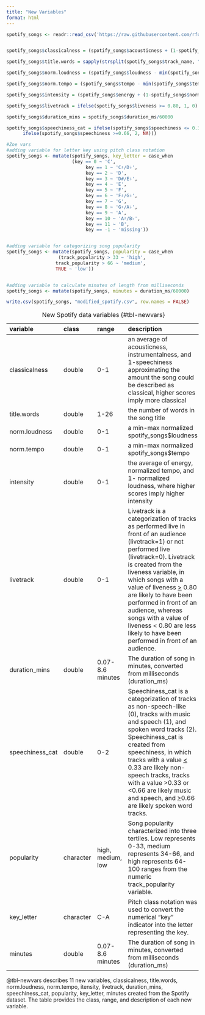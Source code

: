 ```yaml
---
title: "New Variables"
format: html
---
```


```r
spotify_songs <- readr::read_csv('https://raw.githubusercontent.com/rfordatascience/tidytuesday/master/data/2020/2020-01-21/spotify_songs.csv', show_col_types = FALSE)


spotify_songs$classicalness = (spotify_songs$acousticness + (1-spotify_songs$speechiness) + spotify_songs$instrumentalness)/3

spotify_songs$title.words = sapply(strsplit(spotify_songs$track_name, " "), length)

spotify_songs$norm.loudness = (spotify_songs$loudness - min(spotify_songs$loudness)) / (max(spotify_songs$loudness) - min(spotify_songs$loudness))

spotify_songs$norm.tempo = (spotify_songs$tempo - min(spotify_songs$tempo)) / (max(spotify_songs$tempo) - min(spotify_songs$tempo))

spotify_songs$intensity = (spotify_songs$energy + (1-spotify_songs$norm.loudness) + spotify_songs$norm.tempo)/3

spotify_songs$livetrack = ifelse(spotify_songs$liveness >= 0.80, 1, 0)

spotify_songs$duration_mins = spotify_songs$duration_ms/60000

spotify_songs$speechiness_cat = ifelse(spotify_songs$speechiness <= 0.33, 0,                  ifelse(spotify_songs$speechiness >0.33 &                    spotify_songs$speechiness<0.66, 1, 
      ifelse(spotify_songs$speechiness >=0.66, 2, NA)))

#Zoe vars
#adding variable for letter key using pitch class notation
spotify_songs <- mutate(spotify_songs, key_letter = case_when 
                        (key == 0 ~ 'C',
                             key == 1 ~ 'C♯/D♭',
                             key == 2 ~ 'D',
                             key == 3 ~ 'D#/E♭',
                             key == 4 ~ 'E',
                             key == 5 ~ 'F',
                             key == 6 ~ 'F♯/G♭',
                             key == 7 ~ 'G',
                             key == 8 ~ 'G♯/A♭',
                             key == 9 ~ 'A',
                             key == 10 ~ 'A♯/B♭',
                             key == 11 ~ 'B',
                             key == -1 ~ 'missing'))


#adding variable for categorizing song popularity
spotify_songs <- mutate(spotify_songs, popularity = case_when 
                   (track_popularity > 33 ~ 'high',
                  track_popularity > 66 ~ 'medium',
                  TRUE ~ 'low'))


#adding variable to calculate minutes of length from milliseconds
spotify_songs <- mutate(spotify_songs, minutes = duration_ms/60000)

write.csv(spotify_songs, "modified_spotify.csv", row.names = FALSE)
```

| variable        | class     | range             | description                                                                                                                                                                                                                                                                                                                                                                                                                   |
|:----------------|:----------|:------------------|:------------------------------------------------------------------------------------------------------------------------------------------------------------------------------------------------------------------------------------------------------------------------------------------------------------------------------------------------------------------------------------------------------------------------------|
| classicalness   | double    | 0-1               | an average of acousticness, instrumentalness, and 1-speechiness approximating the amount the song could be described as classical, higher scores imply more classical                                                                                                                                                                                                                                                         |
| title.words     | double    | 1-26              | the number of words in the song title                                                                                                                                                                                                                                                                                                                                                                                         |
| norm.loudness   | double    | 0-1               | a min-max normalized spotify_songs\$loudness                                                                                                                                                                                                                                                                                                                                                                                  |
| norm.tempo      | double    | 0-1               | a min-max normalized spotify_songs\$tempo                                                                                                                                                                                                                                                                                                                                                                                     |
| intensity       | double    | 0-1               | the average of energy, normalized tempo, and 1- normalized loudness, where higher scores imply higher intensity                                                                                                                                                                                                                                                                                                               |
| livetrack       | double    | 0-1               | Livetrack is a categorization of tracks as performed live in front of an audience (livetrack=1) or not performed live (livetrack=0). Livetrack is created from the liveness variable, in which songs with a value of liveness [\>]{.underline} 0.80 are likely to have been performed in front of an audience, whereas songs with a value of liveness \< 0.80 are less likely to have been performed in front of an audience. |
| duration_mins   | double    | 0.07-8.6 minutes  | The duration of song in minutes, converted from milliseconds (duration_ms)                                                                                                                                                                                                                                                                                                                                                    |
| speechiness_cat | double    | 0-2               | Speechiness_cat is a categorization of tracks as non-speech-like (0), tracks with music and speech (1), and spoken word tracks (2). Speechiness_cat is created from speechiness, in which tracks with a value [\<]{.underline} 0.33 are likely non-speech tracks, tracks with a value \>0.33 or \<0.66 are likely music and speech, and [\>]{.underline}0.66 are likely spoken word tracks.                                   |
| popularity      | character | high, medium, low | Song popularity characterized into three tertiles. Low represents 0-33, medium represents 34-66, and high represents 64-100 ranges from the numeric track_popularity variable.                                                                                                                                                                                                                                                |
| key_letter      | character | C-A               | Pitch class notation was used to convert the numerical "key" indicator into the letter representing the key.                                                                                                                                                                                                                                                                                                                  |
| minutes         | double    | 0.07-8.6 minutes  | The duration of song in minutes, converted from milliseconds (duration_ms)                                                                                                                                                                                                                                                                                                                                                    |

: New Spotify data variables {#tbl-newvars}

@tbl-newvars describes 11 new variables, classicalness, title.words, norm.loudness, norm.tempo, itensity, livetrack, duration_mins, speechiness_cat, popularity, key_letter, minutes created from the Spotify dataset. The table provides the class, range, and description of each new variable.

